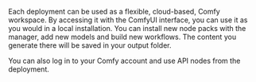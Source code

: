 Each deployment can be used as a flexible, cloud-based, Comfy workspace. By accessing it with the ComfyUI interface, you can use it as you would in a local installation. You can install new node packs with the manager, add new models and build new workflows. The content you generate there will be saved in your output folder. 

You can also log in to your Comfy account and use API nodes from the deployment. 